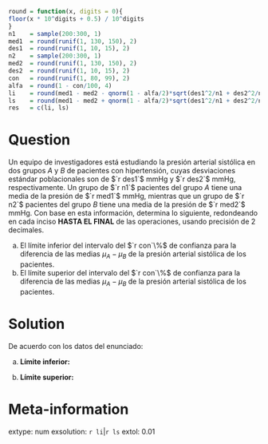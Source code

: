 ```{r echo = FALSE, results = "hide"}
round = function(x, digits = 0){
floor(x * 10^digits + 0.5) / 10^digits
}
n1    = sample(200:300, 1)
med1  = round(runif(1, 130, 150), 2)
des1  = round(runif(1, 10, 15), 2)
n2    = sample(200:300, 1)
med2  = round(runif(1, 130, 150), 2)
des2  = round(runif(1, 10, 15), 2)
con   = round(runif(1, 80, 99), 2)
alfa  = round(1 - con/100, 4)
li    = round(med1 - med2 - qnorm(1 - alfa/2)*sqrt(des1^2/n1 + des2^2/n2), 2)
ls    = round(med1 - med2 + qnorm(1 - alfa/2)*sqrt(des1^2/n1 + des2^2/n2), 2)
res   = c(li, ls)
```

Question
========
Un equipo de investigadores está estudiando la presión arterial sistólica en dos grupos $A$ y $B$ de pacientes con hipertensión, cuyas desviaciones estándar poblacionales son de $`r des1`$ mmHg y $`r des2`$ mmHg, respectivamente. Un grupo de $`r n1`$ pacientes del grupo $A$ tiene una media de la presión de $`r med1`$ mmHg, mientras que un grupo de $`r n2`$ pacientes del grupo $B$ tiene una media de la presión de $`r med2`$ mmHg. Con base en esta información, determina lo siguiente, redondeando en cada inciso **HASTA EL FINAL** de las operaciones, usando precisión de $2$ decimales.

a) El límite inferior del intervalo del $`r con`\%$ de confianza para la diferencia de las medias $\mu_A -\mu_B$ de la presión arterial sistólica de los pacientes.
b) El límite superior del intervalo del $`r con`\%$ de confianza para la diferencia de las medias $\mu_A -\mu_B$ de la presión arterial sistólica de los pacientes.

Solution
========
De acuerdo con los datos del enunciado:

a) **Límite inferior:**
\begin{align*}
\bar{X}_1 - \bar{X}_2 - z_{1-\alpha/2} \sqrt{\frac{\sigma_1^2}{n_1} + \frac{\sigma_2^2}{n_2}}
&= `r med1` - `r med2` - z_{1-\frac{`r alfa`}{2}} \sqrt{\frac{`r des1`^2}{`r n1`} + \frac{`r des2`^2}{`r n2`}}\\
&= `r med1` - `r med2` - \texttt{qnorm}(1 - `r alfa`/2) \times \sqrt{\frac{`r des1`^2}{`r n1`} + \frac{`r des2`^2}{`r n2`}}\\
&= `r li`\ \text{mmHg}
\end{align*}

b) **Límite superior:**
\begin{align*}
\bar{X}_1 - \bar{X}_2 + z_{1-\alpha/2} \sqrt{\frac{\sigma_1^2}{n_1} + \frac{\sigma_2^2}{n_2}}
&= `r med1` - `r med2` + z_{1-\frac{`r alfa`}{2}} \sqrt{\frac{`r des1`^2}{`r n1`} + \frac{`r des2`^2}{`r n2`}}\\
&= `r med1` - `r med2` + \texttt{qnorm}(1 - `r alfa`/2) \times \sqrt{\frac{`r des1`^2}{`r n1`} + \frac{`r des2`^2}{`r n2`}}\\
&= `r ls`\ \text{mmHg}
\end{align*}

Meta-information
================
extype: num
exsolution: `r li`|`r ls`
extol: 0.01